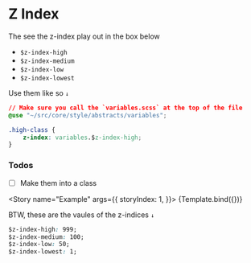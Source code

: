 

<Meta title="Abstracts/Z Index" component={ZIndex} />


# Z Index

The see the z-index play out in the box below

- `$z-index-high`
- `$z-index-medium`
- `$z-index-low`
- `$z-index-lowest`


Use them like so `↓`

```css
// Make sure you call the `variables.scss` at the top of the file
@use "~/src/core/style/abstracts/variables";

.high-class {
    z-index: variables.$z-index-high;
}
```

### Todos

- [ ] Make them into a class

<Story name="Example" args={{
        storyIndex: 1,
    }}>
    {Template.bind({})}
</Story>

BTW, these are the vaules of the z-indices `↓`

```css
$z-index-high: 999;
$z-index-medium: 100;
$z-index-low: 50;
$z-index-lowest: 1;
```